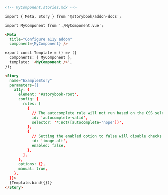```md
<!-- MyComponent.stories.mdx -->

import { Meta, Story } from '@storybook/addon-docs';

import MyComponent from './MyComponent.vue';

<Meta 
  title="Configure a11y addon" 
  component={MyComponent} />

export const Template = () => ({
  components: { MyComponent },
  template: '<MyComponent />',
});

<Story
  name="ExampleStory"
  parameters={{
    a11y: {
      element: '#storybook-root',
      config: {
        rules: [
          {
            // The autocomplete rule will not run based on the CSS selector provided
            id: 'autocomplete-valid',
            selector: '*:not([autocomplete="nope"])',
          },
          {
            // Setting the enabled option to false will disable checks for this particular rule on all stories.
            id: 'image-alt',
            enabled: false,
          },
        ],
      },
      options: {},
      manual: true,
    },
  }}>
  {Template.bind({})}
</Story>
```